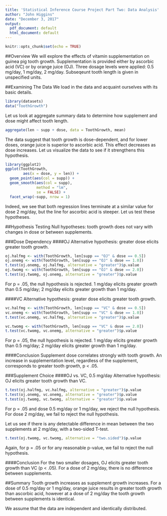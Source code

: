 ```yaml
---
title: 'Statistical Inference Course Project Part Two: Data Analysis'
author: "John Higgins"
date: "December 3, 2017"
output:
  pdf_document: default
  html_document: default
---
```


```r
knitr::opts_chunk$set(echo = TRUE)
```

##Overview
We will explore the effects of vitamin supplementation on guinea pig tooth
growth. Supplementation is provided either by ascorbic acid (VC) or by orange
juice (OJ). Three dosage levels were applied: 0.5 mg/day, 1 mg/day, 2 mg/day.
Subseqeunt tooth length is given in unspecified units.

##Examining The Data
We load in the data and acquaint ourselves with its basic details.

```r
library(datasets)
data("ToothGrowth")
```

Let us look at aggregate summary data to determine how supplement and dose
might affect tooth length.

```r
aggregate(len ~ supp + dose, data = ToothGrowth, mean)
```

The data suggest that tooth growth is dose-dependent, and for lower doses,
orange juice is superior to ascorbic acid. This effect decreases as dose
increases. Let us visualize the data to see if it strengthens this hypothesis.

```r
library(ggplot2)
ggplot(ToothGrowth,
        aes(x = dose, y = len)) +
  geom_point(aes(col = supp)) + 
  geom_smooth(aes(col = supp),
              method = "lm",
              se = FALSE) +
  facet_wrap(~supp, nrow = 1)
```

Indeed, we see that both regression lines terminate at a similar value for
dose 2 mg/day, but the line for ascorbic acid is steeper. Let us test these
hypotheses.

##Hypothesis Testing
Null hypotheses: tooth growth does not vary with changes in dose or between
supplements.

###Dose Dependency
####OJ
Alternative hypothesis: greater dose elicits greater tooth growth.

```r
oj.halfmg <- with(ToothGrowth, len[supp == "OJ" & dose == 0.5])
oj.onemg <- with(ToothGrowth, len[supp == "OJ" & dose == 1.0])
t.test(oj.onemg, oj.halfmg, alternative = "greater")$p.value
oj.twomg <- with(ToothGrowth, len[supp == "OJ" & dose == 2.0])
t.test(oj.twomg, oj.onemg, alternative = "greater")$p.value
```

For p = .05, the null hypothesis is rejected. 1 mg/day elicits greater growth
than 0.5 mg/day; 2 mg/day elicits greater growth than 1 mg/day.

####VC
Alternative hypothesis: greater dose elicits greater tooth growth.

```r
vc.halfmg <- with(ToothGrowth, len[supp == "VC" & dose == 0.5])
vc.onemg <- with(ToothGrowth, len[supp == "VC" & dose == 1.0])
t.test(vc.onemg, vc.halfmg, alternative = "greater")$p.value

vc.twomg <- with(ToothGrowth, len[supp == "VC" & dose == 2.0])
t.test(vc.twomg, vc.onemg, alternative = "greater")$p.value
```

For p = .05, the null hypothesis is rejected. 1 mg/day elicits greater growth
than 0.5 mg/day; 2 mg/day elicits greater growth than 1 mg/day.

####Conclusion
Supplement dose correlates strongly with tooth growth. An increase in
supplementation level, regardless of the supplement, corresponds to greater
tooth growth, p < .05.

###Supplement Choice
####OJ vs. VC, 0.5 mg/day
Alternative hypothesis: OJ elicits greater tooth growth than VC.

```r
t.test(oj.halfmg, vc.halfmg, alternative = "greater")$p.value
t.test(oj.onemg, vc.onemg, alternative = "greater")$p.value
t.test(oj.twomg, vc.twomg, alternative = "greater")$p.value
```

For p = .05 and dose 0.5 mg/day or 1 mg/day, we reject the null
hypothesis. For dose 2 mg/day, we fail to reject the null hypothesis.

Let us see if there is any detectable difference in mean between the two
supplements at 2 mg/day, with a two-sided T-test.

```r
t.test(oj.twomg, vc.twomg, alternative = "two.sided")$p.value
```

Again, for p = .05 or for any reasonable p-value, we fail to reject the null
hypothesis.

####Conclusion
For the two smaller dosages, OJ elicits greater tooth growth than VC (p < .05).
For a dose of 2 mg/day, there is no difference between supplements.

##Summary
Tooth growth increases as supplement growth increases. For a dose of 0.5 mg/day
or 1 mg/day, orange juice results in greater tooth growth than ascorbic acid,
however at a dose of 2 mg/day the tooth growth between supplements is
identical.

We assume that the data are independent and identically distributed.